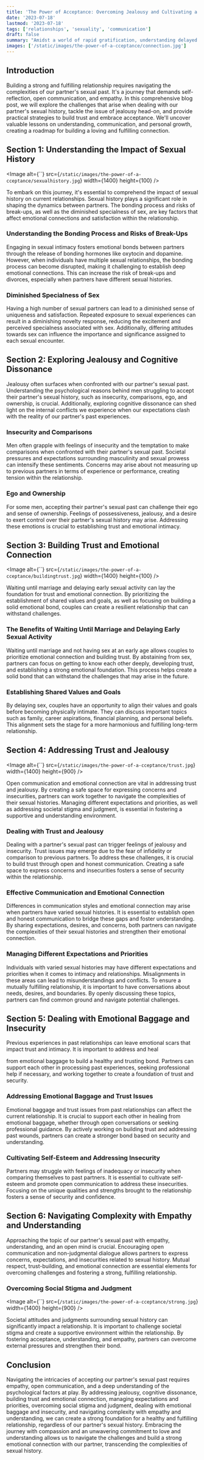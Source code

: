 ```yaml
---
title: 'The Power of Acceptance: Overcoming Jealousy and Cultivating a Fulfilling Connection'
date: '2023-07-18'
lastmod: '2023-07-18'
tags: ['relationships', 'sexuality', 'communication']
draft: false
summary: "Amidst a world of rapid gratification, understanding delayed gratification's power becomes vital. Resisting instant rewards for long-term gains is pivotal in our convenience-driven society. It shapes personal growth, success, and well-being, countering the allure of instant fixes with enduring fulfillment."
images: ['/static/images/the-power-of-a-cceptance/connection.jpg']
---
```


## Introduction

Building a strong and fulfilling relationship requires navigating the complexities of our partner's sexual past. It's a journey that demands self-reflection, open communication, and empathy. In this comprehensive blog post, we will explore the challenges that arise when dealing with our partner's sexual history, tackle the issue of jealousy head-on, and provide practical strategies to build trust and embrace acceptance. We'll uncover valuable lessons on understanding, communication, and personal growth, creating a roadmap for building a loving and fulfilling connection.

<CollapsibleTOC toc={props.toc} exclude="Introduction" />

## Section 1: Understanding the Impact of Sexual History

<Image
  alt={``}
  src={`/static/images/the-power-of-a-cceptance/sexualhistory.jpg`}
  width={1400}
  height={100}
/>

To embark on this journey, it's essential to comprehend the impact of sexual history on current relationships. Sexual history plays a significant role in shaping the dynamics between partners. The bonding process and risks of break-ups, as well as the diminished specialness of sex, are key factors that affect emotional connections and satisfaction within the relationship.

### Understanding the Bonding Process and Risks of Break-Ups
Engaging in sexual intimacy fosters emotional bonds between partners through the release of bonding hormones like oxytocin and dopamine. However, when individuals have multiple sexual relationships, the bonding process can become disrupted, making it challenging to establish deep emotional connections. This can increase the risk of break-ups and divorces, especially when partners have different sexual histories.

### Diminished Specialness of Sex
Having a high number of sexual partners can lead to a diminished sense of uniqueness and satisfaction. Repeated exposure to sexual experiences can result in a diminishing novelty response, reducing the excitement and perceived specialness associated with sex. Additionally, differing attitudes towards sex can influence the importance and significance assigned to each sexual encounter.

## Section 2: Exploring Jealousy and Cognitive Dissonance
Jealousy often surfaces when confronted with our partner's sexual past. Understanding the psychological reasons behind men struggling to accept their partner's sexual history, such as insecurity, comparisons, ego, and ownership, is crucial. Additionally, exploring cognitive dissonance can shed light on the internal conflicts we experience when our expectations clash with the reality of our partner's past experiences.

### Insecurity and Comparisons
Men often grapple with feelings of insecurity and the temptation to make comparisons when confronted with their partner's sexual past. Societal pressures and expectations surrounding masculinity and sexual prowess can intensify these sentiments. Concerns may arise about not measuring up to previous partners in terms of experience or performance, creating tension within the relationship.

### Ego and Ownership
For some men, accepting their partner's sexual past can challenge their ego and sense of ownership. Feelings of possessiveness, jealousy, and a desire to exert control over their partner's sexual history may arise. Addressing these emotions is crucial to establishing trust and emotional intimacy.

## Section 3: Building Trust and Emotional Connection

<Image
  alt={``}
  src={`/static/images/the-power-of-a-cceptance/buildingtrust.jpg`}
  width={1400}
  height={100}
/>

Waiting until marriage and delaying early sexual activity can lay the foundation for trust and emotional connection. By prioritizing the establishment of shared values and goals, as well as focusing on building a solid emotional bond, couples can create a resilient relationship that can withstand challenges.

### The Benefits of Waiting Until Marriage and Delaying Early Sexual Activity
Waiting until marriage and not having sex at an early age allows couples to prioritize emotional connection and building trust. By abstaining from sex, partners can focus on getting to know each other deeply, developing trust, and establishing a strong emotional foundation. This process helps create a solid bond that can withstand the challenges that may arise in the future.

### Establishing Shared Values and Goals
By delaying sex, couples have an opportunity to align their values and goals before becoming physically intimate. They can discuss important topics such as family, career aspirations, financial planning, and personal beliefs. This alignment sets the stage for a more harmonious and fulfilling long-term relationship.

## Section 4: Addressing Trust and Jealousy

<Image
    alt={``}
    src={`/static/images/the-power-of-a-cceptance/trust.jpg`}
    width={1400}
    height={900}
/>

Open communication and emotional connection are vital in addressing trust and jealousy. By creating a safe space for expressing concerns and insecurities, partners can work together to navigate the complexities of their sexual histories. Managing different expectations and priorities, as well as addressing societal stigma and judgment, is essential in fostering a supportive and understanding environment.

### Dealing with Trust and Jealousy
Dealing with a partner's sexual past can trigger feelings of jealousy and insecurity. Trust issues may emerge due to the fear of infidelity or comparison to previous partners. To address these challenges, it is crucial to build trust through open and honest communication. Creating a safe space to express concerns and insecurities fosters a sense of security within the relationship.

### Effective Communication and Emotional Connection
Differences in communication styles and emotional connection may arise when partners have varied sexual histories. It is essential to establish open and honest communication to bridge these gaps and foster understanding. By sharing expectations, desires, and concerns, both partners can navigate the complexities of their sexual histories and strengthen their emotional connection.

### Managing Different Expectations and Priorities
Individuals with varied sexual histories may have different expectations and priorities when it comes to intimacy and relationships. Misalignments in these areas can lead to misunderstandings and conflicts. To ensure a mutually fulfilling relationship, it is important to have conversations about needs, desires, and boundaries. By openly discussing these topics, partners can find common ground and navigate potential challenges.

## Section 5: Dealing with Emotional Baggage and Insecurity
Previous experiences in past relationships can leave emotional scars that impact trust and intimacy. It is important to address and heal

 from emotional baggage to build a healthy and trusting bond. Partners can support each other in processing past experiences, seeking professional help if necessary, and working together to create a foundation of trust and security.

### Addressing Emotional Baggage and Trust Issues
Emotional baggage and trust issues from past relationships can affect the current relationship. It is crucial to support each other in healing from emotional baggage, whether through open conversations or seeking professional guidance. By actively working on building trust and addressing past wounds, partners can create a stronger bond based on security and understanding.

### Cultivating Self-Esteem and Addressing Insecurity
Partners may struggle with feelings of inadequacy or insecurity when comparing themselves to past partners. It is essential to cultivate self-esteem and promote open communication to address these insecurities. Focusing on the unique qualities and strengths brought to the relationship fosters a sense of security and confidence.

## Section 6: Navigating Complexity with Empathy and Understanding
Approaching the topic of our partner's sexual past with empathy, understanding, and an open mind is crucial. Encouraging open communication and non-judgmental dialogue allows partners to express concerns, expectations, and insecurities related to sexual history. Mutual respect, trust-building, and emotional connection are essential elements for overcoming challenges and fostering a strong, fulfilling relationship.

### Overcoming Social Stigma and Judgment

<Image
    alt={``}
    src={`/static/images/the-power-of-a-cceptance/strong.jpg`}
    width={1400}
    height={900}
/>

Societal attitudes and judgments surrounding sexual history can significantly impact a relationship. It is important to challenge societal stigma and create a supportive environment within the relationship. By fostering acceptance, understanding, and empathy, partners can overcome external pressures and strengthen their bond.

## Conclusion
Navigating the intricacies of accepting our partner's sexual past requires empathy, open communication, and a deep understanding of the psychological factors at play. By addressing jealousy, cognitive dissonance, building trust and emotional connection, managing expectations and priorities, overcoming social stigma and judgment, dealing with emotional baggage and insecurity, and navigating complexity with empathy and understanding, we can create a strong foundation for a healthy and fulfilling relationship, regardless of our partner's sexual history. Embracing the journey with compassion and an unwavering commitment to love and understanding allows us to navigate the challenges and build a strong emotional connection with our partner, transcending the complexities of sexual history.